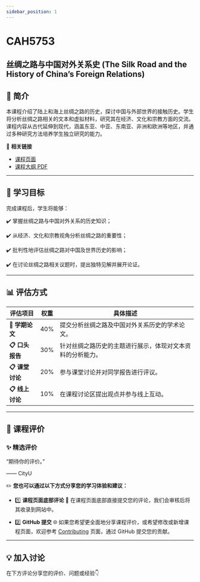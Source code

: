 ```yaml
---
sidebar_position: 1
---
```


# CAH5753
## 丝绸之路与中国对外关系史 (The Silk Road and the History of China’s Foreign Relations)

## **📘 简介**
本课程介绍了陆上和海上丝绸之路的历史，探讨中国与外部世界的接触历史。学生将分析丝绸之路相关的文本和虚拟材料，研究其在经济、文化和宗教方面的交流。课程内容从古代延伸到现代，涵盖东亚、中亚、东南亚、非洲和欧洲等地区，并通过多种研究方法培养学生独立研究的能力。

🔗 **相关链接**
- [课程页面](https://www.cityu.edu.hk/catalogue/pg/202425/course/CAH5753.htm)
- [课程大纲 PDF](https://www.cityu.edu.hk/catalogue/pg/202425/course/CAH5753.pdf)

---

## **🎯 学习目标**

完成课程后，学生将能够：

✔️ 掌握丝绸之路与中国对外关系的历史知识；

✔️ 从经济、文化和宗教视角分析丝绸之路的重要性；

✔️ 批判性地评估丝绸之路对中国及世界历史的影响；

✔️ 在讨论丝绸之路相关议题时，提出独特见解并展开论证。

---

## **📊 评估方式**

| **评估项目**           | **权重** | **具体描述**                                                                                       |
|-----------------------|---------|---------------------------------------------------------------------------------------------------|
| **📂 学期论文**         | 40%     | 提交分析丝绸之路及中国对外关系历史的学术论文。                                                      |
| **📋 口头报告**         | 30%     | 针对丝绸之路历史的主题进行展示，体现对文本资料的分析能力。                                              |
| **📋 课堂讨论**         | 20%     | 参与课堂讨论并对同学报告进行评议。                                                                   |
| **📋 线上讨论**         | 10%     | 在课程讨论区提出观点并参与线上互动。                                                                 |

---

## **💬 课程评价**

### ✨ **精选评价**
<div className={commentStyles.commentBox}>
    <p className={commentStyles.commentText}>
        “期待你的评价。”
    </p>
    <p className={commentStyles.commentAuthor}>—— CityU</p>
</div>

✏️ **您也可以通过以下方式分享您的学习体验和建议：**

- 1️⃣ **课程页面底部评论**
💬 在课程页面底部直接提交您的评论，我们会审核后将其收录到网站中。

- 2️⃣ **GitHub 提交**
🌐 如果您希望更全面地分享课程评价，或希望修改或新增课程页面，欢迎参考 [Contributing](https://penjc.github.io/CityU/contributing) 页面，通过 GitHub 提交您的贡献。

---

## **💡 加入讨论**

在下方评论分享您的评价、问题或经验👇
<Utterances />
